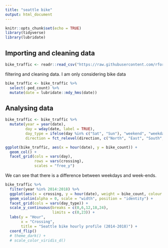 ---
title: "seattle bike"
output: html_document
---

```{r setup, include=FALSE}
knitr::opts_chunk$set(echo = TRUE)
library(tidyverse)
library(lubridate)
```


## Importing and cleaning data

```{r data_import, warning=FALSE, message=FALSE}
bike_traffic <- readr::read_csv("https://raw.githubusercontent.com/rfordatascience/tidytuesday/master/data/2019/2019-04-02/bike_traffic.csv")
```

filtering and cleaning data. I am only considering bike data

```{r}
bike_traffic <- bike_traffic %>% 
  select(-ped_count) %>%
  mutate(date = lubridate::mdy_hms(date))
```

<!-- ```{r detecting outliers} -->
<!-- bike_traffic %>%  -->
<!--   skimr::skim() -->

<!-- bike_traffic %>% top_n(n = 20) %>% arrange(desc(bike_count)) -->

<!-- bike_traffic %>%  -->
<!--   filter(crossing == "Burke Gilman Trail", -->
<!--          date(date) == "2018-05-30") %>%  -->
<!--   arrange(desc(bike_count)) -->
<!-- ``` -->

<!-- ```{r removing outliers} -->
<!-- bike_traffic <- bike_traffic %>%  -->
<!--   mutate(bike_count = case_when(crossing == "Burke Gilman Trail" & date(date) == "2018-05-30" ~ 0, -->
<!--                                 TRUE ~ bike_count)) -->


<!-- ``` -->


## Analysing data

```{r mutate time information}
bike_traffic <- bike_traffic %>% 
  mutate(year = year(date),
         day = wday(date, label = TRUE),
         day_type = ifelse(day %in% c("Sat", "Sun"), "weekend", "weekday"),
         direction = fct_relevel(direction, c("North", "East", "South", "West")))
```

```{r plot days}
ggplot(bike_traffic, aes(x = hour(date), y = bike_count)) + 
  geom_col() +
  facet_grid(cols = vars(day),
             rows = vars(crossing),
             scales = "free_y") 
```

We can see that there is a difference between weekdays and week-ends.

```{r violin plot, warning=FALSE}
bike_traffic %>% 
  filter(year %in% 2014:2018) %>% 
  ggplot(aes(x = crossing, y = hour(date), weight = bike_count, colour = direction)) + 
  geom_violin(alpha = 0, scale = "width", position = "identity") +
  facet_grid(cols = vars(day_type)) +
  scale_y_continuous(breaks = c(0,6,12,18,24),
                     limits = c(0,23)) +
  labs(y = "Hour",
       x = "Crossing",
       title = "Seattle bike hourly profile (2014-2018)") +
  coord_flip() 
  # theme_dark() +
  # scale_color_viridis_d()
```


